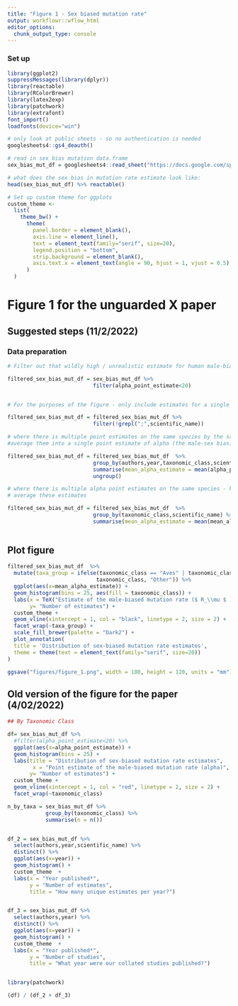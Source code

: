 ```yaml
---
title: "Figure 1 - Sex biased mutation rate"
output: workflowr::wflow_html
editor_options:
  chunk_output_type: console
---
```


### Set up

```r

library(ggplot2)
suppressMessages(library(dplyr))
library(reactable)
library(RColorBrewer)
library(latex2exp)
library(patchwork)
library(extrafont)
font_import()
loadfonts(device="win")  

# only look at public sheets - so no authentication is needed
googlesheets4::gs4_deauth()

# read in sex bias mutation data.frame
sex_bias_mut_df = googlesheets4::read_sheet("https://docs.google.com/spreadsheets/d/10ZVgeGlDpEnPG-4zLLrSBQjF7p2_9hzzIMPuIRuvogg/edit#gid=537547888", range = "Sex-bias estimates")

# what does the sex bias in mutation rate estimate look like: 
head(sex_bias_mut_df) %>% reactable()

# Set up custom theme for ggplots
custom_theme <-
  list(
    theme_bw() +
      theme(
        panel.border = element_blank(),
        axis.line = element_line(),
        text = element_text(family="serif", size=20),
        legend.position = "bottom",
        strip.background = element_blank(),
        axis.text.x = element_text(angle = 90, hjust = 1, vjust = 0.5)
      )
  )

```

# Figure 1 for the unguarded X paper

## Suggested steps (11/2/2022)

### Data preparation 

```r

# Filter out that wildly high / unrealistic estimate for human male-bias from Wilson Sayres et al. 2011

filtered_sex_bias_mut_df = sex_bias_mut_df %>% 
                           filter(alpha_point_estimate<20)


# For the purposes of the figure - only include estimates for a single species at a time: 

filtered_sex_bias_mut_df = filtered_sex_bias_mut_df %>% 
                           filter(!grepl(";",scientific_name)) 

# where there is multiple point estimates on the same species by the same study,
#average them into a single point estimate of alpha (the male-sex bias)

filtered_sex_bias_mut_df = filtered_sex_bias_mut_df  %>% 
                           group_by(authors,year,taxonomic_class,scientific_name) %>% 
                           summarise(mean_alpha_estimate = mean(alpha_point_estimate)) %>% 
                           ungroup()

# where there is multiple alpha point estimates on the same species - but different studies
# average these estimates 

filtered_sex_bias_mut_df = filtered_sex_bias_mut_df  %>% 
                           group_by(taxonomic_class,scientific_name) %>% 
                           summarise(mean_alpha_estimate = mean(mean_alpha_estimate)) 
  


```

## Plot figure

```r

filtered_sex_bias_mut_df  %>% 
  mutate(taxa_group = ifelse(taxonomic_class == "Aves" | taxonomic_class == "Mammalia",
                            taxonomic_class, "Other")) %>% 
  ggplot(aes(x=mean_alpha_estimate)) + 
  geom_histogram(bins = 25, aes(fill = taxonomic_class)) + 
  labs(x = TeX("Estimate of the male-biased mutation rate ($ R_\\mu $ )"),
       y= "Number of estimates") + 
  custom_theme + 
  geom_vline(xintercept = 1, col = "black", linetype = 2, size = 2) + 
  facet_wrap(~taxa_group) + 
  scale_fill_brewer(palette = "Dark2") + 
  plot_annotation(
  title = 'Distribution of sex-biased mutation rate estimates',
  theme = theme(text = element_text(family="serif", size=20))
)

ggsave("figures/figure_1.png", width = 180, height = 120, units = "mm")

```

## Old version of the figure for the paper (4/02/2022)

```r
## By Taxonomic Class

df= sex_bias_mut_df %>% 
  #filter(alpha_point_estimate<20) %>% 
  ggplot(aes(x=alpha_point_estimate)) + 
  geom_histogram(bins = 25) + 
  labs(title = "Distribution of sex-biased mutation rate estimates",
        x = "Point estimate of the male-biased mutation rate (alpha)",
       y= "Number of estimates") + 
  custom_theme + 
  geom_vline(xintercept = 1, col = "red", linetype = 2, size = 2) + 
  facet_wrap(~taxonomic_class)

n_by_taxa = sex_bias_mut_df %>% 
            group_by(taxonomic_class) %>% 
            summarise(n = n()) 


df_2 = sex_bias_mut_df %>%   
  select(authors,year,scientific_name) %>% 
  distinct() %>% 
  ggplot(aes(x=year)) + 
  geom_histogram() + 
  custom_theme  + 
  labs(x = "Year published*",
       y = "Number of estimates",
       title = "How many unique estimates per year?")


df_3 = sex_bias_mut_df %>%   
  select(authors,year) %>% 
  distinct() %>% 
  ggplot(aes(x=year)) + 
  geom_histogram() + 
  custom_theme  + 
  labs(x = "Year published*",
       y = "Number of studies",
       title = "What year were our collated studies published?")


library(patchwork)

(df) / (df_2 + df_3)

```